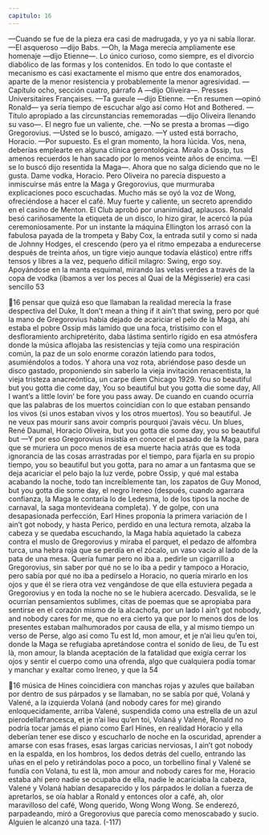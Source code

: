 ```yaml
---
capitulo: 16
---
```


—Cuando se fue de la pieza era casi de madrugada, y yo ya ni sabía llorar.
—El asqueroso —dijo Babs.
—Oh, la Maga merecía ampliamente ese homenaje —dijo Etienne—. Lo único
curioso, como siempre, es el divorcio diabólico de las formas y los contenidos. En
todo lo que contaste el mecanismo es casi exactamente el mismo que entre dos
enamorados, aparte de la menor resistencia y probablemente la menor
agresividad.
—Capítulo ocho, sección cuatro, párrafo A —dijo Oliveira—. Presses
Universitaires Françaises.
—Ta gueule —dijo Etienne.
—En resumen —opinó Ronald— ya sería tiempo de escuchar algo así como
Hot and Bothered.
—Título apropiado a las circunstancias rememoradas —dijo Oliveira llenando
su vaso—. El negro fue un valiente, che.
—No se presta a bromas —digo Gregorovius.
—Usted se lo buscó, amigazo.
—Y usted está borracho, Horacio.
—Por supuesto. Es el gran momento, la hora lúcida. Vos, nena, deberías
emplearte en alguna clínica gerontológica. Miralo a Ossip, tus amenos recuerdos
le han sacado por lo menos veinte años de encima.
—El se lo buscó dijo resentida la Maga—. Ahora que no salga diciendo que no
le gusta. Dame vodka, Horacio. Pero Oliveira no parecía dispuesto a inmiscuirse
más entre la Maga y Gregorovius, que murmuraba explicaciones poco
escuchadas. Mucho más se oyó la voz de Wong, ofreciéndose a hacer el café.
Muy fuerte y caliente, un secreto aprendido en el casino de Menton. El Club
aprobó por unanimidad, aplausos. Ronald besó cariñosamente la etiqueta de un
disco, lo hizo girar, le acercó la púa ceremoniosamente. Por un instante la
máquina Ellington los arrasó con la fabulosa payada de la trompeta y Baby Cox,
la entrada sutil y como si nada de Johnny Hodges, el crescendo (pero ya el ritmo
empezaba a endurecerse después de treinta años, un tigre viejo aunque todavía
elástico) entre riffs tensos y libres a la vez, pequeño difícil milagro: Swing, ergo
soy. Apoyándose en la manta esquimal, mirando las velas verdes a través de la
copa de vodka (íbamos a ver los peces al Quai de la Mégisserie) era casi sencillo
53

16
pensar que quizá eso que llamaban la realidad merecía la frase despectiva del
Duke, It don’t mean a thing if it ain’t that swing, pero por qué la mano de
Gregorovius había dejado de acariciar el pelo de la Maga, ahí estaba el pobre
Ossip más lamido que una foca, tristísimo con el desfloramiento archipretérito,
daba lástima sentirlo rígido en esa atmósfera donde la música aflojaba las
resistencias y tejía como una respiración común, la paz de un solo enorme
corazón latiendo para todos, asumiéndolos a todos. Y ahora una voz rota,
abriéndose paso desde un disco gastado, proponiendo sin saberlo la vieja
invitación renacentista, la vieja tristeza anacreóntica, un carpe diem Chicago
1929.
You so beautiful but you gotta die come day,
You so beautiful but you gotta die some day,
All I want’s a little lovin’ be fore you pass away.
De cuando en cuando ocurría que las palabras de los muertos coincidían con
lo que estaban pensando los vivos (si unos estaban vivos y los otros muertos).
You so beautiful. Je ne veux pas mourir sans avoir compris pourquoi j’avais
vécu. Un blues, René Daumal, Horacio Oliveira, but you gotta die some day, you
so beautiful but —Y por eso Gregorovius insistía en conocer el pasado de la
Maga, para que se muriera un poco menos de esa muerte hacia atrás que es toda
ignorancia de las cosas arrastradas por el tiempo, para fijarla en su propio
tiempo, you so beautiful but you gotta, para no amar a un fantasma que se deja
acariciar el pelo bajo la luz verde, pobre Ossip, y qué mal estaba acabando la
noche, todo tan increíblemente tan, los zapatos de Guy Monod, but you gotta die
some day, el negro Ireneo (después, cuando agarrara confianza, la Maga le
contaría lo de Ledesma, lo de los tipos la noche de carnaval, la saga
montevideana completa). Y de golpe, con una desapasionada perfección, Earl
Hines proponía la primera variación de I ain’t got nobody, y hasta Perico, perdido
en una lectura remota, alzaba la cabeza y se quedaba escuchando, la Maga había
aquietado la cabeza contra el muslo de Gregorovius y miraba el parquet, el
pedazo de alfombra turca, una hebra roja que se perdía en el zócalo, un vaso
vacío al lado de la pata de una mesa. Quería fumar pero no iba a. pedirle un
cigarrillo a Gregorovius, sin saber por qué no se lo iba a pedir y tampoco a
Horacio, pero sabía por qué no iba a pedírselo a Horacio, no quería mirarlo en
los ojos y que él se riera otra vez vengándose de que ella estuviera pegada a
Gregorovius y en toda la noche no se le hubiera acercado. Desvalida, se le
ocurrían pensamientos sublimes, citas de poemas que se apropiaba para sentirse
en el corazón mismo de la alcachofa, por un lado I ain’t got nobody, and nobody
cares for me, que no era cierto ya que por lo menos dos de los presentes estaban
malhumorados por causa de ella, y al mismo tiempo un verso de Perse, algo así
como Tu est Id, mon amour, et je n’ai lieu qu’en toi, donde la Maga se refugiaba
apretándose contra el sonido de lieu, de Tu est là, mon amour, la blanda aceptación
de la fatalidad que exigía cerrar los ojos y sentir el cuerpo como una ofrenda,
algo que cualquiera podía tomar y manchar y exaltar como Ireneo, y que la
54

16
música de Hines coincidiera con manchas rojas y azules que bailaban por dentro
de sus párpados y se llamaban, no se sabía por qué, Volaná y Valené, a la
izquierda Volaná (and nobody cares for me) girando enloquecidamente, arriba
Valené, suspendida como una estrella de un azul pierodellafrancesca, et je n’ai
lieu qu’en toi, Volaná y Valené, Ronald no podría tocar jamás el piano como Earl
Hines, en realidad Horacio y ella deberían tener ese disco y escucharlo de noche
en la oscuridad, aprender a amarse con esas frases, esas largas caricias nerviosas,
I ain’t got nobody en la espalda, en los hombros, los dedos detrás del cuello,
entrando las uñas en el pelo y retirándolas poco a poco, un torbellino final y
Valené se fundía con Volaná, tu est là, mon amour and nobody cares for me, Horacio
estaba ahí pero nadie se ocupaba de ella, nadie le acariciaba la cabeza, Valené y
Volaná habían desaparecido y los párpados le dolían a fuerza de apretarlos, se
oía hablar a Ronald y entonces olor a café, ah, olor maravilloso del café, Wong
querido, Wong Wong Wong.
Se enderezó, parpadeando, miró a Gregorovius que parecía como
menoscabado y sucio. Alguien le alcanzó una taza.
(-117)
